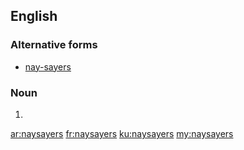 ==English==

===Alternative forms===
* [[nay-sayers]]

===Noun===
{{head|en|plural}}

# {{plural of|naysayer|lang=en|nocat=1}}



[[ar:naysayers]]
[[fr:naysayers]]
[[ku:naysayers]]
[[my:naysayers]]